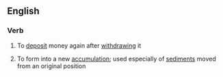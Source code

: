 ==English==

===Verb===
{{en-verb}}

# To [[deposit]] money again after [[withdraw]]ing it
#{{geology}} To form into a new [[accumulation]]; used especially of [[sediment]]s moved from an original position